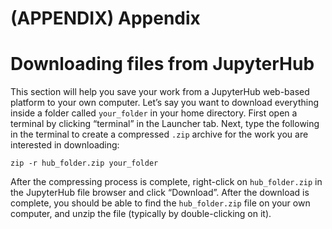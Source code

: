 # (APPENDIX) Appendix {-}

# Downloading files from JupyterHub {#appendixA}

This section will help you
save your work from a JupyterHub web-based platform to your own computer. 
Let's say you want to download everything inside a folder called `your_folder`
in your home directory.
First open a terminal \index{JupyterHub!file download} by clicking "terminal" in the Launcher tab. 
Next, type the following in the terminal to create a 
compressed `.zip` archive for the work you are interested in downloading:

```
zip -r hub_folder.zip your_folder
```

After the compressing process is complete, right-click on `hub_folder.zip`
in the JupyterHub file browser
and click "Download". After the download is complete, you should be 
able to find the `hub_folder.zip` file on your own computer,
and unzip the file (typically by double-clicking on it).
